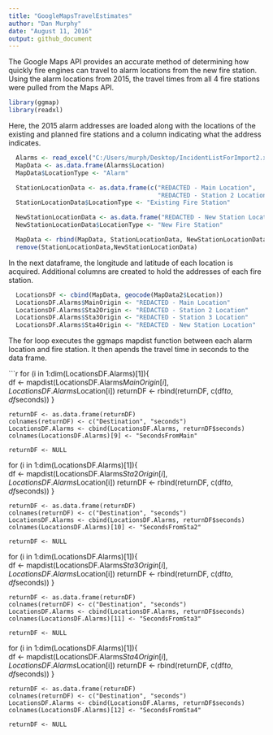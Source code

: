 ```yaml
---
title: "GoogleMapsTravelEstimates"
author: "Dan Murphy"
date: "August 11, 2016"
output: github_document
---
```


The Google Maps API provides an accurate method of determining how quickly fire engines can travel to alarm locations from the new fire station.  Using the alarm locations from 2015, the travel times from all 4 fire stations were pulled from the Maps API.  

```r
library(ggmap)
library(readxl)
```

Here, the 2015 alarm addresses are loaded along with the locations of the existing and planned fire stations and a column indicating what the address indicates.  

```r
  Alarms <- read_excel("C:/Users/murph/Desktop/IncidentListForImport2.xlsx")
  MapData <- as.data.frame(Alarms$Location)
  MapData$LocationType <- "Alarm"

  StationLocationData <- as.data.frame(c("REDACTED - Main Location", 
                                         "REDACTED - Station 2 Location", "REDACTED - Station 3 Location"))
  StationLocationData$LocationType <- "Existing Fire Station"

  NewStationLocationData <- as.data.frame("REDACTED - New Station Location")
  NewStationLocationData$LocationType <- "New Fire Station"

  MapData <- rbind(MapData, StationLocationData, NewStationLocationData)
  remove(StationLocationData,NewStationLocationData)
```

In the next dataframe, the longitude and latitude of each location is acquired.  Additional columns are created to hold the addresses of each fire station.  

```r
  LocationsDF <- cbind(MapData, geocode(MapData2$Location))
  LocationsDF.Alarms$MainOrigin <- "REDACTED - Main Location"
  LocationsDF.Alarms$Sta2Origin <- "REDACTED - Station 2 Location"
  LocationsDF.Alarms$Sta3Origin <- "REDACTED - Station 3 Location"
  LocationsDF.Alarms$Sta4Origin <- "REDACTED - New Station Location"
```

The for loop executes the ggmaps mapdist function between each alarm location and fire station.  It then apends the travel time in seconds to the data frame.    

```r
   for (i in 1:dim(LocationsDF.Alarms)[1]){  
      df <- mapdist(LocationsDF.Alarms$MainOrigin[i],
                    LocationsDF.Alarms$Location[i])
      returnDF <- rbind(returnDF, c(df$to, df$seconds))
   }    
  
    returnDF <- as.data.frame(returnDF)
    colnames(returnDF) <- c("Destination", "seconds")
    LocationsDF.Alarms <- cbind(LocationsDF.Alarms, returnDF$seconds)
    colnames(LocationsDF.Alarms)[9] <- "SecondsFromMain"

    returnDF <- NULL

   for (i in 1:dim(LocationsDF.Alarms)[1]){  
      df <- mapdist(LocationsDF.Alarms$Sta2Origin[i],
                    LocationsDF.Alarms$Location[i])
      returnDF <- rbind(returnDF, c(df$to, df$seconds))
   }    
  
    returnDF <- as.data.frame(returnDF)
    colnames(returnDF) <- c("Destination", "seconds")
    LocationsDF.Alarms <- cbind(LocationsDF.Alarms, returnDF$seconds)
    colnames(LocationsDF.Alarms)[10] <- "SecondsFromSta2"

    returnDF <- NULL

   for (i in 1:dim(LocationsDF.Alarms)[1]){  
      df <- mapdist(LocationsDF.Alarms$Sta3Origin[i],
                    LocationsDF.Alarms$Location[i])
      returnDF <- rbind(returnDF, c(df$to, df$seconds))
   }    
  
    returnDF <- as.data.frame(returnDF)
    colnames(returnDF) <- c("Destination", "seconds")
    LocationsDF.Alarms <- cbind(LocationsDF.Alarms, returnDF$seconds)
    colnames(LocationsDF.Alarms)[11] <- "SecondsFromSta3"

    returnDF <- NULL
    
   for (i in 1:dim(LocationsDF.Alarms)[1]){  
      df <- mapdist(LocationsDF.Alarms$Sta4Origin[i],
                    LocationsDF.Alarms$Location[i])
      returnDF <- rbind(returnDF, c(df$to, df$seconds))
   }    
  
    returnDF <- as.data.frame(returnDF)
    colnames(returnDF) <- c("Destination", "seconds")
    LocationsDF.Alarms <- cbind(LocationsDF.Alarms, returnDF$seconds)
    colnames(LocationsDF.Alarms)[12] <- "SecondsFromSta4"

    returnDF <- NULL
    
    
